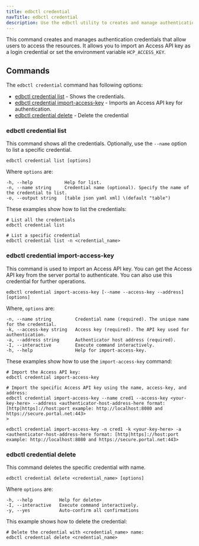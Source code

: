 ```yaml
---
title: edbctl credential
navTitle: edbctl credential
description: Use the edbctl utility to creates and manage authentication credentials.
---
```


This command creates and manages authentication credentials that allow users to access the resources. It allows you to import an Access API key as a login credential or set the environment variable `HCP_ACCESS_KEY`.

## Commands

The `edbctl credential` command has following options:

-   [edbctl credential list](edbctl_credential.mdx#edbctl-credential-list) - Shows the credentials.
-   [edbctl credential import-access-key](edbctl_credential.mdx#edbctl-credential-import-access-key) - Imports an Access API key for authentication.
-   [edbctl credential delete](edbctl_credential.mdx#edbctl-credential-delete) - Delete the credential

### edbctl credential list

This command shows all the credentials. Optionally, use the `--name` option to list a specific credential.

```
edbctl credential list [options]
```

Where `options` are:

```
-h, --help            Help for list.
-n, --name string     Credential name (optional). Specify the name of the credential to list.
-o, --output string   [table json yaml xml] \(default "table")
```

These examples show how to list the credentials:

```
# List all the credentials
edbctl credential list

# List a specific credential
edbctl credential list -n <credential_name>
```

### edbctl credential import-access-key

This command is used to import an Access API key. You can get the Access API key from the server portal to authenticate. You can also use this credential for further operations.

```
edbctl credential import-access-key [--name --access-key --address] [options]
```

Where, `options` are:

```
-n, --name string         Credential name (required). The unique name for the credential.
-k, --access-key string   Access key (required). The API key used for authentication.
-a, --address string      Authenticator host address (required).
-I, --interactive         Execute command interactively.
-h, --help                Help for import-access-key.
```

These examples show how to use the `import-access-key` command:

```
# Import the Access API key:
edbctl credential import-access-key

# Import the specific Access API key using the name, access-key, and address:
edbctl credential import-access-key --name cred1 --access-key <your-key-here> --address <authenticator-host-address-here format: [http|https]://host:port example: http://localhost:8080 and https://secure.portal.net:443>
>

edbctl credential import-access-key -n cred1 -k <your-key-here> -a <authenticator-host-address-here format: [http|https]://host:port example: http://localhost:8080 and https://secure.portal.net:443>
```

### edbctl credential delete

This command deletes the specific credential with name.

```
edbctl credential delete <credential_name> [options]
```

Where `options` are:

```
-h, --help          Help for delete>
-I, --interactive   Execute command interactively.
-y, --yes           Auto-confirm all confirmations
```

This example shows how to delete the credential:

```
# Delete the credential with <credential_name> name:
edbctl credential delete <credential_name>
```
